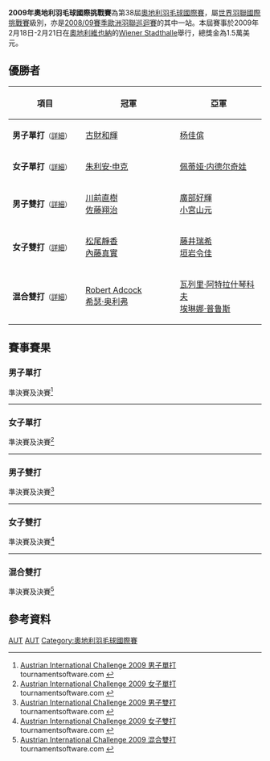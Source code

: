 {{noteTA|G1=Badminton}}
{{infobox badminton event
|name           = 2009年奧地利羽毛球國際挑戰賽
|image          = 
|size           = 
|caption        =
|dates          = 2009年2月18日－2月21日
|number_edition = 第38屆
|level          = 4A
|prize_money    = 1.5萬美元
|location       = {{AUT}}[[維也納|維也納]]
|venue          = [[Wiener_Stadthalle|Wiener Stadthalle]]
|previous       = 2008年奧地利羽毛球國際賽 
|next           = 2010年奧地利羽毛球國際挑戰賽
}}
'''2009年奧地利羽毛球國際挑戰賽'''為第38屆[[奧地利羽毛球國際賽|奧地利羽毛球國際賽]]，屬[[世界羽聯國際挑戰賽|世界羽聯國際挑戰賽]]級別，亦是[[2008/09賽季歐洲羽聯巡迴賽|2008/09賽季歐洲羽聯巡迴賽]]的其中一站。本屆賽事於2009年2月18日-2月21日在[[奧地利|奧地利]][[維也納|維也納]]的[[Wiener_Stadthalle|Wiener Stadthalle]]舉行，總獎金為1.5萬美元。

== 優勝者 ==
{| class=wikitable style="font-size:small"
!width="200"|項目
!width="250"|冠軍
!width="250"|亞軍
|-
|'''男子單打'''<small>（[[#男子單打|詳細]]）</small>
|{{flagicon|JPN}} [[古財和輝|古財和輝]]
|{{flagicon|MAS}} [[杨佳傧|杨佳傧]]
|-
|'''女子單打'''<small>（[[#女子單打|詳細]]）</small>
|{{flagicon|GER}} [[朱利安·申克|朱利安·申克]]
|{{flagicon|BUL}} [[佩蒂娅·内德尔奇娃|佩蒂娅·内德尔奇娃]]
|-
|'''男子雙打'''<small>（[[#男子雙打|詳細]]）</small>
|{{flagicon|JPN}} [[川前直樹|川前直樹]]<br/>{{flagicon|JPN}} [[佐藤翔治|佐藤翔治]]
|{{flagicon|JPN}} [[廣部好輝|廣部好輝]]<br/>{{flagicon|JPN}} [[小宮山元|小宮山元]]
|-
|'''女子雙打'''<small>（[[#女子雙打|詳細]]）</small>
|{{flagicon|JPN}} [[松尾靜香|松尾靜香]]<br/>{{flagicon|JPN}} [[內藤真實|內藤真實]]
|{{flagicon|JPN}} [[藤井瑞希|藤井瑞希]]<br/>{{flagicon|JPN}} [[垣岩令佳|垣岩令佳]]
|-
|'''混合雙打'''<small>（[[#混合雙打|詳細]]）</small>
|{{flagicon|ENG}} [[Robert_Adcock|Robert Adcock]]<br/>{{flagicon|ENG}} [[希瑟·奥利弗|希瑟·奥利弗]]
|{{flagicon|UKR}} [[瓦列里·阿特拉什琴科夫|瓦列里·阿特拉什琴科夫]]<br/>{{flagicon|UKR}} [[埃琳娜·普鲁斯|埃琳娜·普鲁斯]]
|}

== 賽事賽果 ==
=== 男子單打 ===
;準決賽及決賽<ref name="MS">[http://bwf.tournamentsoftware.com/sport/draw.aspx?id=20C11C0B-6B1A-42AD-B77E-AF172F965733&draw=38 Austrian International Challenge 2009 男子單打] tournamentsoftware.com {{en}}</ref>
{{4TeamBracket-Tennis3-v2
| team-width=200
| RD1-seed1=
| RD1-team1='''{{flagicon|MAS}} [[杨佳傧|杨佳傧]]
| RD1-score1-1='''21
| RD1-score1-2='''21
| RD1-score1-3=
| RD1-seed2=4
| RD1-team2={{flagicon|JPN}} [[佐伯浩一|佐伯浩一]]
| RD1-score2-1=14
| RD1-score2-2=19
| RD1-score2-3=

| RD1-seed3=7
| RD1-team3={{flagicon|JPN}} [[山田和司|山田和司]]
| RD1-score3-1=18
| RD1-score3-2=20
| RD1-score3-3=
| RD1-seed4=
| RD1-team4='''{{flagicon|JPN}} [[古財和輝|古財和輝]]
| RD1-score4-1='''21
| RD1-score4-2='''22
| RD1-score4-3=

| RD2-seed1=
| RD2-team1={{flagicon|MAS}} [[杨佳傧|杨佳傧]]
| RD2-score1-1=12
| RD2-score1-2='''21
| RD2-score1-3=15
| RD2-seed2=
| RD2-team2='''{{flagicon|JPN}} [[古財和輝|古財和輝]]
| RD2-score2-1='''21
| RD2-score2-2=12
| RD2-score2-3='''21
}}
----

=== 女子單打 ===
;準決賽及決賽<ref name="WS">[http://bwf.tournamentsoftware.com/sport/draw.aspx?id=20C11C0B-6B1A-42AD-B77E-AF172F965733&draw=45 Austrian International Challenge 2009 女子單打] tournamentsoftware.com {{en}}</ref>
{{4TeamBracket-Tennis3-v2
| team-width=200
| RD1-seed1=1
| RD1-team1='''{{flagicon|BUL}} [[佩蒂娅·内德尔奇娃|佩蒂娅·内德尔奇娃]]
| RD1-score1-1='''21
| RD1-score1-2='''21
| RD1-score1-3=
| RD1-seed2=4
| RD1-team2={{flagicon|ENG}} [[Jill_Pittard|Jill Pittard]]
| RD1-score2-1=13
| RD1-score2-2=16
| RD1-score2-3=

| RD1-seed3=3
| RD1-team3={{flagicon|JPN}} [[今別府香里|今別府香里]]
| RD1-score3-1=14
| RD1-score3-2=11
| RD1-score3-3=
| RD1-seed4=2
| RD1-team4='''{{flagicon|GER}} [[朱利安·申克|朱利安·申克]]
| RD1-score4-1='''21
| RD1-score4-2='''21
| RD1-score4-3=

| RD2-seed1=1
| RD2-team1={{flagicon|BUL}} [[佩蒂娅·内德尔奇娃|佩蒂娅·内德尔奇娃]]
| RD2-score1-1='''22
| RD2-score1-2=8
| RD2-score1-3=20
| RD2-seed2=2
| RD2-team2='''{{flagicon|GER}} [[朱利安·申克|朱利安·申克]]
| RD2-score2-1=20
| RD2-score2-2='''21
| RD2-score2-3='''22
}}
----

=== 男子雙打 ===
;準決賽及決賽<ref name="MD">[http://bwf.tournamentsoftware.com/sport/draw.aspx?id=20C11C0B-6B1A-42AD-B77E-AF172F965733&draw=48 Austrian International Challenge 2009 男子雙打] tournamentsoftware.com {{en}}</ref>
{{4TeamBracket-Tennis3-v2
| team-width=200
| RD1-seed1=7
| RD1-team1='''{{flagicon|JPN}} [[川前直樹|川前直樹]]<br/> {{flagicon|JPN}} [[佐藤翔治|佐藤翔治]]
| RD1-score1-1='''22
| RD1-score1-2='''21
| RD1-score1-3=
| RD1-seed2=5
| RD1-team2={{flagicon|ENG}} [[Robert_Adcock|Robert Adcock]]<br/> {{flagicon|ENG}} [[Dean_George|Dean George]]
| RD1-score2-1=20
| RD1-score2-2=16
| RD1-score2-3=

| RD1-seed3=
| RD1-team3='''{{flagicon|JPN}} [[廣部好輝|廣部好輝]]<br/> {{flagicon|JPN}} [[小宮山元|小宮山元]]
| RD1-score3-1='''23
| RD1-score3-2='''24
| RD1-score3-3=
| RD1-seed4=2
| RD1-team4={{flagicon|SCO}} [[Andrew_Bowman|Andrew Bowman]]<br/> {{flagicon|WAL}} [[Martyn_Lewis|Martyn Lewis]]
| RD1-score4-1=21
| RD1-score4-2=22
| RD1-score4-3=

| RD2-seed1=7
| RD2-team1='''{{flagicon|JPN}} [[川前直樹|川前直樹]]<br/> {{flagicon|JPN}} [[佐藤翔治|佐藤翔治]]
| RD2-score1-1='''21
| RD2-score1-2='''21
| RD2-score1-3=
| RD2-seed2=
| RD2-team2={{flagicon|JPN}} [[廣部好輝|廣部好輝]]<br/> {{flagicon|JPN}} [[小宮山元|小宮山元]]
| RD2-score2-1=19
| RD2-score2-2=17
| RD2-score2-3=
}}
----

=== 女子雙打 ===
;準決賽及決賽<ref name="WD">[http://bwf.tournamentsoftware.com/sport/draw.aspx?id=20C11C0B-6B1A-42AD-B77E-AF172F965733&draw=49 Austrian International Challenge 2009 女子雙打] tournamentsoftware.com {{en}}</ref>
{{4TeamBracket-Tennis3-v2
| team-width=200
| RD1-seed1=1
| RD1-team1={{flagicon|GER}} [[尼克尔·格蕾瑟|尼克尔·格蕾瑟]]<br/> {{flagicon|CAN}} [[夏尔曼·丽德|夏尔曼·丽德]]
| RD1-score1-1=20
| RD1-score1-2=6
| RD1-score1-3=
| RD1-seed2=
| RD1-team2='''{{flagicon|JPN}} [[松尾靜香|松尾靜香]]<br/> {{flagicon|JPN}} [[內藤真實|內藤真實]]
| RD1-score2-1='''22
| RD1-score2-2='''21
| RD1-score2-3=

| RD1-seed3=
| RD1-team3={{flagicon|JPN}} [[野尻野匡世|野尻野匡世]]<br/> {{flagicon|JPN}} [[佐藤冴香|佐藤冴香]]
| RD1-score3-1=8
| RD1-score3-2=18
| RD1-score3-3=
| RD1-seed4=2
| RD1-team4='''{{flagicon|JPN}} [[藤井瑞希|藤井瑞希]]<br/> {{flagicon|JPN}} [[垣岩令佳|垣岩令佳]]
| RD1-score4-1='''21
| RD1-score4-2='''21
| RD1-score4-3=

| RD2-seed1=
| RD2-team1='''{{flagicon|JPN}} [[松尾靜香|松尾靜香]]<br/> {{flagicon|JPN}} [[內藤真實|內藤真實]]
| RD2-score1-1='''21
| RD2-score1-2='''21
| RD2-score1-3=
| RD2-seed2=2
| RD2-team2={{flagicon|JPN}} [[藤井瑞希|藤井瑞希]]<br/> {{flagicon|JPN}} [[垣岩令佳|垣岩令佳]]
| RD2-score2-1=15
| RD2-score2-2=18
| RD2-score2-3=
}}
----

=== 混合雙打 ===
;準決賽及決賽<ref name="XD">[http://bwf.tournamentsoftware.com/sport/draw.aspx?id=20C11C0B-6B1A-42AD-B77E-AF172F965733&draw=53 Austrian International Challenge 2009 混合雙打] tournamentsoftware.com {{en}}</ref>
{{4TeamBracket-Tennis3-v2
| team-width=200
| RD1-seed1=1
| RD1-team1='''{{flagicon|UKR}} [[瓦列里·阿特拉什琴科夫|瓦列里·阿特拉什琴科夫]]<br/> {{flagicon|UKR}} [[埃琳娜·普鲁斯|埃琳娜·普鲁斯]]
| RD1-score1-1=20
| RD1-score1-2='''21
| RD1-score1-3='''24
| RD1-seed2=3
| RD1-team2={{flagicon|ENG}} [[Matthew_Honey|Matthew Honey]]<br/> {{flagicon|ENG}} [[Sarah_Bok|Sarah Bok]]
| RD1-score2-1='''22
| RD1-score2-2=17
| RD1-score2-3=22

| RD1-seed3=4
| RD1-team3='''{{flagicon|ENG}} [[Robert_Adcock|Robert Adcock]]<br/> {{flagicon|ENG}} [[希瑟·奥利弗|希瑟·奥利弗]]
| RD1-score3-1='''21
| RD1-score3-2='''21
| RD1-score3-3=
| RD1-seed4=
| RD1-team4={{flagicon|JPN}} [[橋本博且|橋本博且]]<br/> {{flagicon|JPN}} [[藤井瑞希|藤井瑞希]] 
| RD1-score4-1=15
| RD1-score4-2=19
| RD1-score4-3=

| RD2-seed1=1
| RD2-team1={{flagicon|UKR}} [[瓦列里·阿特拉什琴科夫|瓦列里·阿特拉什琴科夫]]<br/> {{flagicon|UKR}} [[埃琳娜·普鲁斯|埃琳娜·普鲁斯]]
| RD2-score1-1=17
| RD2-score1-2=18
| RD2-score1-3=
| RD2-seed2=3
| RD2-team2='''{{flagicon|ENG}} [[Robert_Adcock|Robert Adcock]]<br/> {{flagicon|ENG}} [[希瑟·奥利弗|希瑟·奥利弗]]
| RD2-score2-1='''21
| RD2-score2-2='''21
| RD2-score2-3=
}}

== 參考資料 ==
{{Reflist}}

[[Category:2009年世界羽聯國際挑戰賽|AUT]]
[[Category:2008/09賽季歐洲羽聯巡迴賽|AUT]]
[[Category:奧地利羽毛球國際賽|Category:奧地利羽毛球國際賽]]